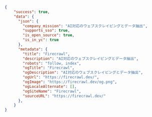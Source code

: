 ```json JSON
{
    "success": true,
    "data": {
      "json": {
        "company_mission": "AI対応のウェブスクレイピングとデータ抽出",
        "supports_sso": true,
        "is_open_source": true,
        "is_in_yc": true
      },
      "metadata": {
        "title": "Firecrawl",
        "description": "AI対応のウェブスクレイピングとデータ抽出",
        "robots": "follow, index",
        "ogTitle": "Firecrawl",
        "ogDescription": "AI対応のウェブスクレイピングとデータ抽出",
        "ogUrl": "https://firecrawl.dev/",
        "ogImage": "https://firecrawl.dev/og.png",
        "ogLocaleAlternate": [],
        "ogSiteName": "Firecrawl",
        "sourceURL": "https://firecrawl.dev/"
      },
    }
}
```
